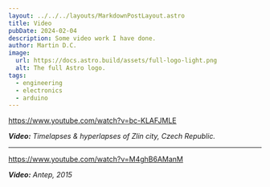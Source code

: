 ```yaml
---
layout: ../../../layouts/MarkdownPostLayout.astro
title: Video
pubDate: 2024-02-04
description: Some video work I have done.
author: Martin D.C.
image:
  url: https://docs.astro.build/assets/full-logo-light.png
  alt: The full Astro logo.
tags:
  - engineering
  - electronics
  - arduino
---
```


https://www.youtube.com/watch?v=bc-KLAFJMLE

***Video:** Timelapses & hyperlapses of Zlin city, Czech Republic.*

---

https://www.youtube.com/watch?v=M4ghB6AManM

***Video:** Antep, 2015*